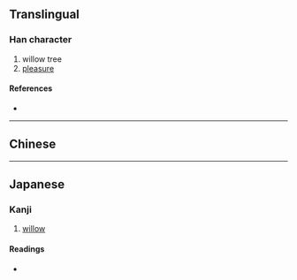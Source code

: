{{character info/new}}
==Translingual==

===Han character===
{{Han char|rn=75|rad=木|as=07|sn=11|four=|canj=DMLS|ids=⿰木丣}}

# willow tree
# [[pleasure]]

====References====
* {{Han ref|kx=0527.150|dkj=14816|dj=0916.080|hdz=21212.020|uh=687A|ud=26746}}

----

==Chinese==

{{zh-see|柳|v}}

----

==Japanese==

===Kanji===
{{ja-kanji|grade=|rs=木07}}

# [[willow]]

====Readings====
* {{ja-readings
|goon=る
|kanon=りゅう<りう
|kun=やなぎ-
}}